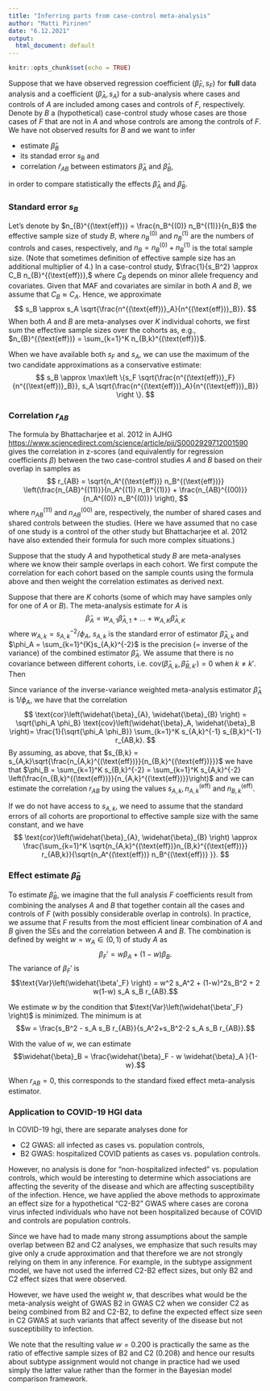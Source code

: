 ```yaml
---
title: "Inferring parts from case-control meta-analysis"
author: "Matti Pirinen"
date: "6.12.2021"
output:
  html_document: default
---
```


```r
knitr::opts_chunk$set(echo = TRUE)
```

Suppose that we have observed regression coefficient
$\left(\widehat{\beta}_F,s_F\right)$ for **full** data analysis 
and a coefficient 
$\left(\widehat{\beta}_A,s_A\right)$ for a sub-analysis
where cases and controls of $A$
are included among cases and controls of $F$, respectively. 
Denote by $B$ a (hypothetical) case-control study whose 
cases are those cases of $F$ that are not in $A$ and whose controls
are among the controls of $F$. 
We have not observed results for $B$ and we want to infer 

 * estimate $\widehat{\beta}_B$
 * its standad error $s_B$ and
 * correlation $\widehat{r}_{AB}$ between estimators $\widehat{\beta}_A$ and $\widehat{\beta}_B$,

in order to compare statistically 
the effects $\widehat{\beta}_A$ and $\widehat{\beta}_B$.

### Standard error $s_B$

Let's denote by $n_{B}^{(\text{eff})} = \frac{n_B^{(0)} n_B^{(1)}}{n_B}$ the effective
sample size of study $B$, where $n_B^{(0)}$ and $n_B^{(1)}$ 
are the numbers of controls and cases, respectively, 
and $n_B = n_B^{(0)} + n_B^{(1)}$ is the total sample size.
(Note that sometimes definition of effective sample 
size has an additional multiplier of 4.)
In a case-control study, $\frac{1}{s_B^2} \approx C_B n_{B}^{(\text{eff})},$
where $C_B$ depends on minor allele frequency and covariates.
Given that MAF and covariates are
similar in both $A$ and $B$, 
we assume that $C_B \approx C_A$. 
Hence, we approximate
$$
s_B \approx s_A \sqrt{\frac{n^{(\text{eff})}_A}{n^{(\text{eff})}_B}}.
$$
When both $A$ and $B$ are meta-analyses over $K$ individual cohorts, 
we first sum the effective sample sizes over the cohorts as, e.g.,  
$n_{B}^{(\text{eff})} = \sum_{k=1}^K n_{B,k}^{(\text{eff})}$.

When we have available both $s_F$ and $s_A$, we can use the maximum 
of the two candidate approximations as a conservative estimate:
$$
s_B \approx \max\left \{s_F \sqrt{\frac{n^{(\text{eff})}_F}{n^{(\text{eff})}_B}}, s_A \sqrt{\frac{n^{(\text{eff})}_A}{n^{(\text{eff})}_B}} \right \}.
$$


### Correlation $r_{AB}$ 

The formula by Bhattacharjee et al. 2012 in AJHG
<https://www.sciencedirect.com/science/article/pii/S0002929712001590>
gives the correlation in z-scores (and equivalently for regression 
coefficients $\beta$) 
between the two case-control studies $A$ and $B$ based on their overlap
in samples as 
$$
r_{AB} = \sqrt{n_A^{(\text{eff})} n_B^{(\text{eff})}} 
\left(\frac{n_{AB}^{(11)}}{n_A^{(1)} n_B^{(1)}} + \frac{n_{AB}^{(00)}}{n_A^{(0)} n_B^{(0)}} \right),
$$
where $n_{AB}^{(11)}$ and $n_{AB}^{(00)}$ are, respectively, 
the number of shared cases and shared controls between the studies.
(Here we have assumed that no case of one study is a control of the other study
but Bhattacharjee et al. 2012 have also extended their formula for such
more complex situations.)

Suppose that the study $A$ and hypothetical study $B$ 
are meta-analyses where we know their
sample overlaps in each cohort. We first compute the correlation for each cohort
based on the sample counts using the formula above 
and then weight the correlation estimates as derived next.

Suppose that there are $K$ cohorts (some of which may have samples 
only for one of $A$ or $B$).
The meta-analysis estimate for $A$ is
$$
\widehat{\beta}_A = w_{A,1}\widehat{\beta}_{A,1}+\ldots + w_{A,K}\widehat{\beta}_{A,K}
$$
where $w_{A,k} = s_{A,k}^{-2}/\phi_A$, $s_{A,k}$ is the standard error of estimator 
$\widehat{\beta}_{A,k}$ and $\phi_A = \sum_{k=1}^{K}s_{A,k}^{-2}$ is the precision
(= inverse of the variance) of the combined estimator $\widehat{\beta}_A$. 
We assume that there is no covariance between different cohorts, i.e.
$\text{cov}\left(\widehat{\beta}_{A,k}, \widehat{\beta}_{B,k'}\right)=0$
when $k\neq k'.$ Then
\begin{eqnarray*}
\text{cov}\left(\widehat{\beta}_A, \widehat{\beta}_B \right) =
\text{cov}\left(\sum_{k=1}^K w_{A,k} \widehat{\beta}_{A,k},
\sum_{k'=1}^K w_{B,k'} \widehat{\beta}_{B,k'}\right) 
&=& 
\sum_{k=1}^K w_{A,k} w_{B,k} 
\text{cov}\left(\widehat{\beta}_{A,k}, \widehat{\beta}_{B,k}\right) =
\sum_{k=1}^K w_{A,k} w_{B,k} s_{A,k} s_{B,k} r_{AB,k}\\
&=&
\sum_{k=1}^K \frac{s_{A,k}^{-1}}{\phi_A} \frac{s_{B,k}^{-1}}{\phi_B} r_{AB,k}\\
&=&
\frac{1}{\phi_A \phi_B} \sum_{k=1}^K s_{A,k}^{-1} s_{B,k}^{-1} r_{AB,k}.
\end{eqnarray*}

Since variance of the inverse-variance weighted meta-analysis estimator $\widehat{\beta}_A$
is $1/\phi_A$, we have that the correlation
$$
\text{cor}\left(\widehat{\beta}_{A}, \widehat{\beta}_{B} \right) = 
\sqrt{\phi_A \phi_B} \text{cov}\left(\widehat{\beta}_A, \widehat{\beta}_B \right)=
\frac{1}{\sqrt{\phi_A \phi_B}} \sum_{k=1}^K s_{A,k}^{-1} s_{B,k}^{-1} r_{AB,k}.
$$
By assuming, as above, that $s_{B,k} = s_{A,k}\sqrt{\frac{n_{A,k}^{(\text{eff})}}{n_{B,k}^{(\text{eff})}}}$
we have that $\phi_B = \sum_{k=1}^K s_{B,k}^{-2} = \sum_{k=1}^K s_{A,k}^{-2} \left(\frac{n_{B,k}^{(\text{eff})}}{n_{A,k}^{(\text{eff})}}\right)$
and we can estimate the correlation $r_{AB}$ by using the values 
$s_{A,k},n_{A,k}^{(\text{eff})}$ and $n_{B,k}^{(\text{eff})}$.


If we do not have access to $s_{A,k}$, 
we need to assume that the standard errors of all cohorts are proportional
to effective sample size with the same constant, and we have
$$
\text{cor}\left(\widehat{\beta}_{A}, \widehat{\beta}_{B} \right) \approx 
\frac{\sum_{k=1}^K \sqrt{n_{A,k}^{(\text{eff})}n_{B,k}^{(\text{eff})}}  r_{AB,k}}{\sqrt{n_A^{(\text{eff})} n_B^{(\text{eff})} }}.
$$


### Effect estimate $\widehat{\beta}_B$
To estimate $\widehat{\beta}_B$, 
we imagine that the full analysis $F$ coefficients result from combining
the analyses $A$ and $B$ that together contain
all the cases and controls of $F$ (with possibly considerable overlap in controls). 
In practice, we assume that $F$ results from the most efficient linear combination of $A$ 
and $B$ given the SEs and the correlation between $A$ and $B$.
The combination is defined by weight $w = w_A \in (0,1)$ of study $A$ as
$$\beta_F' = w \beta_A + (1-w) \beta_B.$$
The variance of $\beta_F'$ is
$$\text{Var}\left(\widehat{\beta'_F} \right) = w^2 s_A^2 + (1-w)^2s_B^2 + 2 w(1-w) s_A s_B r_{AB}.$$

We estimate $w$ by the condition that $\text{Var}\left(\widehat{\beta'_F} \right)$
is minimized. The minimum is at 
$$w = \frac{s_B^2 - s_A s_B r_{AB}}{s_A^2+s_B^2-2 s_A s_B r_{AB}}.$$

With the value of $w$, we can estimate
$$\widehat{\beta}_B = \frac{\widehat{\beta}_F - w \widehat{\beta}_A }{1-w}.$$

When $r_{AB}=0$, this corresponds to the standard fixed effect meta-analysis estimator.

### Application to COVID-19 HGI data

In COVID-19 hgi, there are separate analyses done for 

 * C2 GWAS: all infected as cases vs. population controls,
 * B2 GWAS: hospitalized COVID patients as cases vs. population controls.

However, no analysis is done for "non-hospitalized infected" vs. population
controls, which would be interesting to determine which associations
are affecting the severity of the disease and which are affecting 
susceptibility of the infection.
Hence, we have applied the above methods to approximate 
an effect size for a hypothetical "C2-B2" GWAS where cases
are corona virus infected individuals who have not been
hospitalized because of COVID and controls are population controls.

Since we have had to made many strong assumptions about the sample
overlap between B2 and C2 analyses,
we emphasize that such results may give only a crude approximation and
that therefore we are not strongly relying on them in any inference. 
For example, in the subtype
assignment model, we have not used the inferred C2-B2 effect sizes, 
but only B2 and C2 effect sizes that were observed.

However, we have used the weight $w$, that describes what would be
the meta-analysis weight of GWAS B2 in GWAS C2
when we consider C2 as being combined from B2 and C2-B2,
to define the expected effect size seen in C2 GWAS at such variants 
that affect severity of the disease but not susceptibility to infection.

We note that the resulting value $w=0.200$ is practically the same
as the ratio of effective sample sizes of B2 and C2 (0.208) and
hence our results about subtype assignment would not change in 
practice had we used simply the latter value rather than the former
in the Bayesian model comparison framework.










<!--
By plugging this into formula of $\text{Var}\left(\widehat{\beta'_F}\right)$ above
together with the approximations
$\text{Var}\left(\widehat{\beta'_F}\right) \approx s_F^2$ and $v_A \approx s_A^2$,
we are left with a fourth degree polynomial for $v_B$ whose root 
we can solve numerically using `uniroot()` function.

```r
root.for.vB <- function(v.B, v.A, v.F, r){
  w = (v.B - sqrt(v.A * v.B) * r)/(v.A + v.B - 2*sqrt(v.A*v.B)*r)
  return(w^2*v.A + (1-w)^2*v.B + 2*w*(1-w)*sqrt(v.A*v.B)*r - v.F)
}
#uniroot(root.for.vB, interval = c(0,100), 
#        f.upper = 10*v., f.lower = -v.F^2,
#        v.A = v.A, v.F = v.F, r = r.AB)
```
-->
